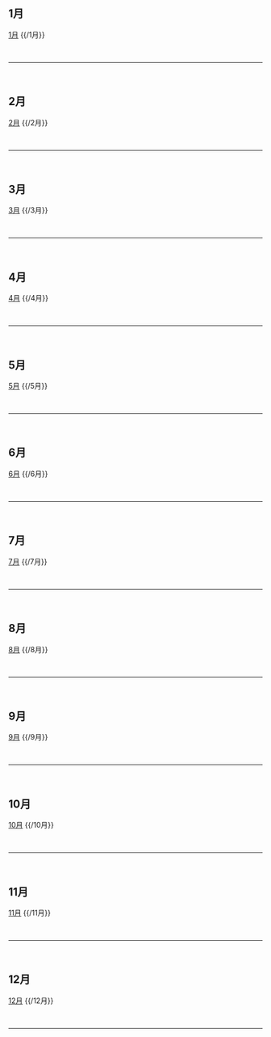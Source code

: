 ==1月==
[[Portal:新加坡/精选纪念日/1月|1月]]
{{ed right2|Portal:新加坡/精选纪念日/1月}}
{{/1月}} <div style="clear: both"></div><br/><hr/><br/>

==2月==
[[Portal:新加坡/精选纪念日/2月|2月]]
{{ed right2|Portal:新加坡/精选纪念日/2月}}
{{/2月}} <div style="clear: both"></div><br/><hr/><br/>

==3月==
[[Portal:新加坡/精选纪念日/3月|3月]]
{{ed right2|Portal:新加坡/精选纪念日/3月}}
{{/3月}} <div style="clear: both"></div><br/><hr/><br/>

==4月==
[[Portal:新加坡/精选纪念日/4月|4月]]
{{ed right2|Portal:新加坡/精选纪念日/4月}}
{{/4月}} <div style="clear: both"></div><br/><hr/><br/>

==5月==
[[Portal:新加坡/精选纪念日/5月|5月]]
{{ed right2|Portal:新加坡/精选纪念日/5月}}
{{/5月}} <div style="clear: both"></div><br/><hr/><br/>

==6月==
[[Portal:新加坡/精选纪念日/6月|6月]]
{{ed right2|Portal:新加坡/精选纪念日/6月}}
{{/6月}} <div style="clear: both"></div><br/><hr/><br/>

==7月==
[[Portal:新加坡/精选纪念日/7月|7月]]
{{ed right2|Portal:新加坡/精选纪念日/7月}}
{{/7月}} <div style="clear: both"></div><br/><hr/><br/>

==8月==
[[Portal:新加坡/精选纪念日/8月|8月]]
{{ed right2|Portal:新加坡/精选纪念日/8月}}
{{/8月}} <div style="clear: both"></div><br/><hr/><br/>

==9月==
[[Portal:新加坡/精选纪念日/9月|9月]]
{{ed right2|Portal:新加坡/精选纪念日/9月}}
{{/9月}} <div style="clear: both"></div><br/><hr/><br/>

==10月==
[[Portal:新加坡/精选纪念日/10月|10月]]
{{ed right2|Portal:新加坡/精选纪念日/10月}}
{{/10月}} <div style="clear: both"></div><br/><hr/><br/>

==11月==
[[Portal:新加坡/精选纪念日/11月|11月]]
{{ed right2|Portal:新加坡/精选纪念日/11月}}
{{/11月}} <div style="clear: both"></div><br/><hr/><br/>

==12月==
[[Portal:新加坡/精选纪念日/12月|12月]]
{{ed right2|Portal:新加坡/精选纪念日/12月}}
{{/12月}} <div style="clear: both"></div><br/><hr/><br/>